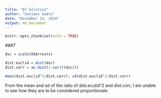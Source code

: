 ```yaml
---
title: "Q7-Solution"
author: "Sanjeev Gadre"
date: "December 14, 2018"
output: md_document
---
```


```r
knitr::opts_chunk$set(echo = TRUE)

```

###7
```r
dsc = scale(USArrests)

dist.euclid = dist(dsc)
dist.corr = as.dist(1-cor(t(dsc)))

mean(dist.euclid^2/dist.corr); sd(dist.euclid^2/dist.corr)
```

From the mean and sd of the ratio of dist.eculid^2 and dist.corr, I am unable to see how they are to be considered proportionate.